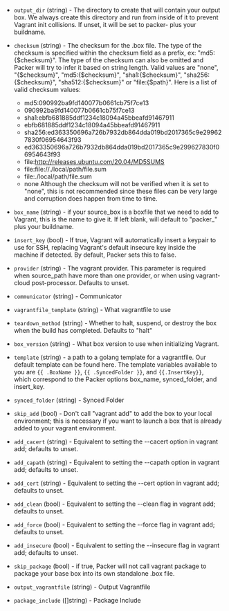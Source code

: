 <!-- Code generated from the comments of the Config struct in builder/vagrant/builder.go; DO NOT EDIT MANUALLY -->

-   `output_dir` (string) - The directory to create that will contain your output box. We always
    create this directory and run from inside of it to prevent Vagrant init
    collisions. If unset, it will be set to packer- plus your buildname.
    
-   `checksum` (string) - The checksum for the .box file. The type of the checksum is specified
    within the checksum field as a prefix, ex: "md5:{$checksum}". The type
    of the checksum can also be omitted and Packer will try to infer it
    based on string length. Valid values are "none", "{$checksum}",
    "md5:{$checksum}", "sha1:{$checksum}", "sha256:{$checksum}",
    "sha512:{$checksum}" or "file:{$path}". Here is a list of valid checksum
    values:
     * md5:090992ba9fd140077b0661cb75f7ce13
     * 090992ba9fd140077b0661cb75f7ce13
     * sha1:ebfb681885ddf1234c18094a45bbeafd91467911
     * ebfb681885ddf1234c18094a45bbeafd91467911
     * sha256:ed363350696a726b7932db864dda019bd2017365c9e299627830f06954643f93
     * ed363350696a726b7932db864dda019bd2017365c9e299627830f06954643f93
     * file:http://releases.ubuntu.com/20.04/MD5SUMS
     * file:file://./local/path/file.sum
     * file:./local/path/file.sum
     * none
    Although the checksum will not be verified when it is set to "none",
    this is not recommended since these files can be very large and
    corruption does happen from time to time.
    
-   `box_name` (string) - if your source_box is a boxfile that we need to add to Vagrant, this is
    the name to give it. If left blank, will default to "packer_" plus your
    buildname.
    
-   `insert_key` (bool) - If true, Vagrant will automatically insert a keypair to use for SSH,
    replacing Vagrant's default insecure key inside the machine if detected.
    By default, Packer sets this to false.
    
-   `provider` (string) - The vagrant provider.
    This parameter is required when source_path have more than one provider,
    or when using vagrant-cloud post-processor. Defaults to unset.
    
-   `communicator` (string) - Communicator
-   `vagrantfile_template` (string) - What vagrantfile to use
    
-   `teardown_method` (string) - Whether to halt, suspend, or destroy the box when the build has
    completed. Defaults to "halt"
    
-   `box_version` (string) - What box version to use when initializing Vagrant.
    
-   `template` (string) - a path to a golang template for a vagrantfile. Our default template can
    be found here. The template variables available to you are
    `{{ .BoxName }}`, `{{ .SyncedFolder }}`, and `{{.InsertKey}}`, which
    correspond to the Packer options box_name, synced_folder, and insert_key.
    
-   `synced_folder` (string) - Synced Folder
-   `skip_add` (bool) - Don't call "vagrant add" to add the box to your local environment; this
    is necessary if you want to launch a box that is already added to your
    vagrant environment.
    
-   `add_cacert` (string) - Equivalent to setting the
    --cacert
    option in vagrant add; defaults to unset.
    
-   `add_capath` (string) - Equivalent to setting the
    --capath option
    in vagrant add; defaults to unset.
    
-   `add_cert` (string) - Equivalent to setting the
    --cert option in
    vagrant add; defaults to unset.
    
-   `add_clean` (bool) - Equivalent to setting the
    --clean flag in
    vagrant add; defaults to unset.
    
-   `add_force` (bool) - Equivalent to setting the
    --force flag in
    vagrant add; defaults to unset.
    
-   `add_insecure` (bool) - Equivalent to setting the
    --insecure flag in
    vagrant add; defaults to unset.
    
-   `skip_package` (bool) - if true, Packer will not call vagrant package to
    package your base box into its own standalone .box file.
    
-   `output_vagrantfile` (string) - Output Vagrantfile
-   `package_include` ([]string) - Package Include